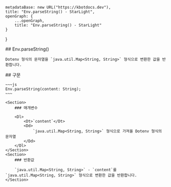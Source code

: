 
    metadataBase: new URL("https://kbotdocs.dev"),
    title: "Env.parseString() - StarLight",
    openGraph: {
        ...openGraph,
        title: "Env.parseString() - StarLight"
    }
}

<Section>
    ## Env.parseString()

    Dotenv 형식의 문자열을 `java.util.Map<String, String>` 형식으로 변환한 값을 반환합니다.
</Section>
<Section>
    ## 구문

    ~~~js
    Env.parseString(content: String);
    ~~~

    <Section>
        ### 매개변수

        <Dl>
            <Dt>`content`</Dt>
            <Dd>
                `java.util.Map<String, String>` 형식으로 가져올 Dotenv 형식의 문자열
            </Dd>
        </Dl>
    </Section>
    <Section>
        ### 반환값

        `java.util.Map<String, String>` - `content`를 `java.util.Map<String, String>` 형식으로 변환한 값을 반환합니다.
    </Section>
</Section>